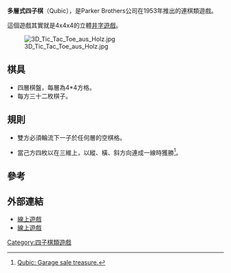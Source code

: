 '''多層式四子棋'''（Qubic），是Parker Brothers公司在1953年推出的連棋類遊戲。

這個遊戲其實就是4x4x4的立體[[井字遊戲|井字遊戲]]。

[[Image:3D_Tic_Tac_Toe_aus_Holz.jpg|thumb]]
==棋具==

*四層棋盤，每層為4*4方格。
*每方三十二枚棋子。

==規則==

*雙方必須輪流下一子於任何層的空棋格。

*當己方四枚以在三維上，以縱、橫、斜方向連成一線時獲勝<ref>[http://www.gameparadisestore.com/wordpress/?p=363 Qubic: Garage sale treasure.]{{Dead link|date=2018年10月 |bot=InternetArchiveBot |fix-attempted=yes }}</ref>。

==參考==
<div class="references-small">
<references/>
</div>

==外部連結==
* [https://web.archive.org/web/20051210165007/http://members.cox.net/javacoco/ 線上遊戲]
* [https://web.archive.org/web/20111116210449/http://www.mathdb.org/fun/games/tie_toe/tie_toe.htm 線上遊戲]

[[Category:四子棋類遊戲|Category:四子棋類遊戲]]